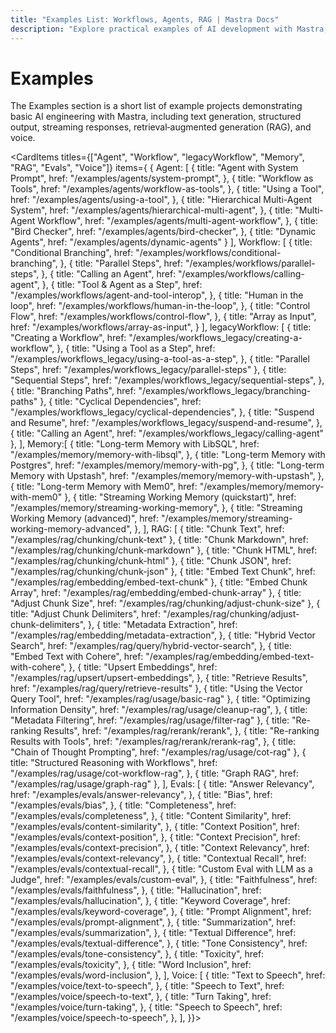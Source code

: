 ```yaml
---
title: "Examples List: Workflows, Agents, RAG | Mastra Docs"
description: "Explore practical examples of AI development with Mastra, including text generation, RAG implementations, structured outputs, and multi-modal interactions. Learn how to build AI applications using OpenAI, Anthropic, and Google Gemini."
---
```



# Examples

The Examples section is a short list of example projects demonstrating basic AI engineering with Mastra, including text generation, structured output, streaming responses, retrieval‐augmented generation (RAG), and voice.

<CardItems titles={["Agent", "Workflow", "legacyWorkflow", "Memory", "RAG", "Evals", "Voice"]} items={
  {
    Agent: [
      {
        title: "Agent with System Prompt",
        href: "/examples/agents/system-prompt",
      },
      {
        title: "Workflow as Tools",
        href: "/examples/agents/workflow-as-tools",
      },
      {
        title: "Using a Tool",
        href: "/examples/agents/using-a-tool",
      },
      {
        title: "Hierarchical Multi-Agent System",
        href: "/examples/agents/hierarchical-multi-agent",
      },
      {
        title: "Multi-Agent Workflow",
        href: "/examples/agents/multi-agent-workflow",
      },
      {
        title: "Bird Checker",
        href: "/examples/agents/bird-checker",
      },
      {
        title: "Dynamic Agents",
        href: "/examples/agents/dynamic-agents"
      }
    ],
    Workflow: [
      {
        title: "Conditional Branching",
        href: "/examples/workflows/conditional-branching",
      },
      {
        title: "Parallel Steps",
        href: "/examples/workflows/parallel-steps",
      },
      {
        title: "Calling an Agent",
        href: "/examples/workflows/calling-agent",
      },
      {
        title: "Tool & Agent as a Step",
        href: "/examples/workflows/agent-and-tool-interop",
      },
      {
        title: "Human in the loop",
        href: "/examples/workflows/human-in-the-loop",
      },
      {
        title: "Control Flow",
        href: "/examples/workflows/control-flow",
      },
      {
        title: "Array as Input",
        href: "/examples/workflows/array-as-input",
      }
    ],
    legacyWorkflow: [
      {
        title: "Creating a Workflow",
        href: "/examples/workflows_legacy/creating-a-workflow",
      },
      {
        title: "Using a Tool as a Step",
        href: "/examples/workflows_legacy/using-a-tool-as-a-step",
      },
      { title: "Parallel Steps", href: "/examples/workflows_legacy/parallel-steps" },
      {
        title: "Sequential Steps",
        href: "/examples/workflows_legacy/sequential-steps",
      },
      { title: "Branching Paths", href: "/examples/workflows_legacy/branching-paths" },
      {
        title: "Cyclical Dependencies",
        href: "/examples/workflows_legacy/cyclical-dependencies",
      },
      {
        title: "Suspend and Resume",
        href: "/examples/workflows_legacy/suspend-and-resume",
      },
      { title: "Calling an Agent", href: "/examples/workflows_legacy/calling-agent" },
    ],
    Memory:[
      {
        title: "Long-term Memory with LibSQL",
        href: "/examples/memory/memory-with-libsql",
      },
      {
        title: "Long-term Memory with Postgres",
        href: "/examples/memory/memory-with-pg",
      },
      {
        title: "Long-term Memory with Upstash",
        href: "/examples/memory/memory-with-upstash",
      },
      {
        title: "Long-term Memory with Mem0",
        href: "/examples/memory/memory-with-mem0"
      },
      {
        title: "Streaming Working Memory (quickstart)",
        href: "/examples/memory/streaming-working-memory",
      },
      {
        title: "Streaming Working Memory (advanced)",
        href: "/examples/memory/streaming-working-memory-advanced",
      },
    ],
    RAG: [
      { title: "Chunk Text", href: "/examples/rag/chunking/chunk-text" },
      { title: "Chunk Markdown", href: "/examples/rag/chunking/chunk-markdown" },
      { title: "Chunk HTML", href: "/examples/rag/chunking/chunk-html" },
      { title: "Chunk JSON", href: "/examples/rag/chunking/chunk-json" },
      { title: "Embed Text Chunk", href: "/examples/rag/embedding/embed-text-chunk" },
      { title: "Embed Chunk Array", href: "/examples/rag/embedding/embed-chunk-array" },
      { title: "Adjust Chunk Size", href: "/examples/rag/chunking/adjust-chunk-size" },
      {
        title: "Adjust Chunk Delimiters",
        href: "/examples/rag/chunking/adjust-chunk-delimiters",
      },
      {
        title: "Metadata Extraction",
        href: "/examples/rag/embedding/metadata-extraction",
      },
      {
        title: "Hybrid Vector Search",
        href: "/examples/rag/query/hybrid-vector-search",
      },
      {
        title: "Embed Text with Cohere",
        href: "/examples/rag/embedding/embed-text-with-cohere",
      },
      {
        title: "Upsert Embeddings",
        href: "/examples/rag/upsert/upsert-embeddings",
      },
      { title: "Retrieve Results", href: "/examples/rag/query/retrieve-results" },
      { title: "Using the Vector Query Tool", href: "/examples/rag/usage/basic-rag" },
      {
        title: "Optimizing Information Density",
        href: "/examples/rag/usage/cleanup-rag",
      },
      { title: "Metadata Filtering", href: "/examples/rag/usage/filter-rag" },
      {
        title: "Re-ranking Results",
        href: "/examples/rag/rerank/rerank",
      },
      {
        title: "Re-ranking Results with Tools",
        href: "/examples/rag/rerank/rerank-rag",
      },
      { title: "Chain of Thought Prompting", href: "/examples/rag/usage/cot-rag" },
      {
        title: "Structured Reasoning with Workflows",
        href: "/examples/rag/usage/cot-workflow-rag",
      },
      { title: "Graph RAG", href: "/examples/rag/usage/graph-rag" },
    ],
    Evals: [
      {
        title: "Answer Relevancy",
        href: "/examples/evals/answer-relevancy",
      },
      {
        title: "Bias",
        href: "/examples/evals/bias",
      },
      {
        title: "Completeness",
        href: "/examples/evals/completeness",
      },
      {
        title: "Content Similarity",
        href: "/examples/evals/content-similarity",
      },
      {
        title: "Context Position",
        href: "/examples/evals/context-position",
      },
      {
        title: "Context Precision",
        href: "/examples/evals/context-precision",
      },
      {
        title: "Context Relevancy",
        href: "/examples/evals/context-relevancy",
      },
      {
        title: "Contextual Recall",
        href: "/examples/evals/contextual-recall",
      },
      {
        title: "Custom Eval with LLM as a Judge",
        href: "/examples/evals/custom-eval",
      },
      {
        title: "Faithfulness",
        href: "/examples/evals/faithfulness",
      },
      {
        title: "Hallucination",
        href: "/examples/evals/hallucination",
      },
      {
        title: "Keyword Coverage",
        href: "/examples/evals/keyword-coverage",
      },
      {
        title: "Prompt Alignment",
        href: "/examples/evals/prompt-alignment",
      },
      {
        title: "Summarization",
        href: "/examples/evals/summarization",
      },
      {
        title: "Textual Difference",
        href: "/examples/evals/textual-difference",
      },
      {
        title: "Tone Consistency", 
        href: "/examples/evals/tone-consistency",
      },
      {
        title: "Toxicity",
        href: "/examples/evals/toxicity",
      },
      {
        title: "Word Inclusion",
        href: "/examples/evals/word-inclusion",
      },
    ],
    Voice: [
    {
      title: "Text to Speech",
      href: "/examples/voice/text-to-speech",
    },
    {
      title: "Speech to Text",
      href: "/examples/voice/speech-to-text",
    },
    {
      title: "Turn Taking",
      href: "/examples/voice/turn-taking",
    },
    {
      title: "Speech to Speech",
      href: "/examples/voice/speech-to-speech",
    },
    ],
}}>

</CardItems>
